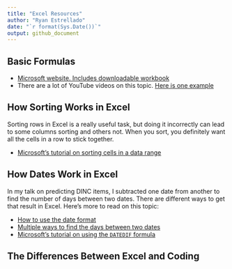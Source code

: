 ```yaml
---
title: "Excel Resources"
author: "Ryan Estrellado"
date: "`r format(Sys.Date())`"
output: github_document
---
```


## Basic Formulas

- [Microsoft website. Includes downloadable workbook](https://support.office.com/en-us/article/overview-of-formulas-in-excel-ecfdc708-9162-49e8-b993-c311f47ca173) 
- There are a lot of YouTube videos on this topic. [Here is one example](https://youtu.be/1naiWCWfSt4)

## How Sorting Works in Excel 

Sorting rows in Excel is a really useful task, but doing it incorrectly can lead to some columns sorting and others not. When you sort, you definitely want all the cells in a row to stick together. 

- [Microsoft's tutorial on sorting cells in a data range](https://support.office.com/en-us/article/sort-data-in-a-range-or-table-62d0b95d-2a90-4610-a6ae-2e545c4a4654)

## How Dates Work in Excel 

In my talk on predicting DINC items, I subtracted one date from another to find the number of days between two dates. There are different ways to get that result in Excel. Here's more to read on this topic:

- [How to use the date format](https://support.office.com/en-us/article/Format-a-date-the-way-you-want-8E10019E-D5D8-47A1-BA95-DB95123D273E)
- [Multiple ways to find the days between two dates](https://www.online-tech-tips.com/ms-office-tips/subtract-dates-in-excel/) 
- [Microsoft's tutorial on using the `DATEDIF` formula](https://support.office.com/en-us/article/calculate-the-difference-between-two-dates-8235e7c9-b430-44ca-9425-46100a162f38)

## The Differences Between Excel and Coding 
